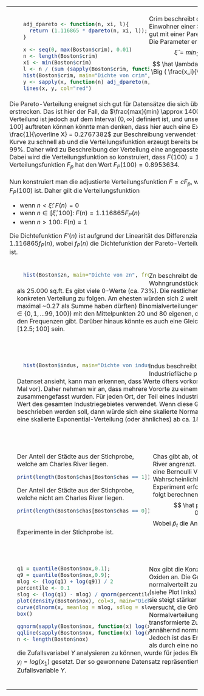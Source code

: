 
<table>
<tr><td>
<div style="padding: 20px">
<div style="float:left; position:relative; width:50%">
```r
  adj_dpareto <- function(n, xi, l){
    return (1.116865 * dpareto(n, xi, l));
  }

  x <- seq(0, max(Boston$crim), 0.01)
  n <- length(Boston$crim)
  xi <- min(Boston$crim)
  l <- n / (sum (sapply(Boston$crim, function(x) log(x/xi))))
  hist(Boston$crim, main="Dichte von crim", freq = FALSE, nclass = 1000)
  y <- sapply(x, function(n) adj_dpareto(n,xi,l))
  lines(x, y, col="red")
```
</div>
Crim beschreibt die Verbrechensrate pro Einwohner einer Stadt. Die Größe lässt sich gut mit einer Pareto-Verteilung beschreiben. Die Parameter errechnen sich wie folgt:
$$ \hat \xi = min_{1 \leq i \leq n} \, x_i = 0.00632$$
$$ \hat \lambda = \frac{n}{\sum_{i=1}^n log \Big ( \frac{x_i}{\hat \xi}\Big)} =  0.00645905 $$
</td></tr>
<tr><td>
Die Pareto-Verteilung ereignet sich gut für Datensätze die sich über mehrere Größenordnungen erstrecken. Das ist hier der Fall, da $\frac{max}{min} \approx 14000$ ist. Diese Paretto-Verteilund ist jedoch auf dem Interval $(0, \infty]$ definiert ist, und unsere Daten nur im Interval $[\hat \xi, 100]$ auftreten können könnte man denken, dass hier auch eine Exponentialverteilung mit $\tau = \frac{1}{\overline X} = 0.2767382$ zur Beschreibung verwendet werden kann. Jedoch fällt diese Kurve zu schnell ab und die Verteilungsfunktion erzeugt bereits bei $F(17)$ Werte jenseits von 99%. 
Daher wird zu Beschreibung der Verteilung eine angepasste Pareto-Verteilung verwendet. Dabei wird die Verteilungsfunktion so konstruiert, dass $F(100) = 1$ gilt. Die normale Verteilungsfunktion $F_p$ hat den Wert $F_P(100) = 0.8953634$.
</td></tr>
<tr><td>
Nun konstruiert man die adjustierte Verteilungsfunktion $F = c F_p$, wobei $c$ der Reziprokwert von $F_P(100)$ ist. Daher gilt die Verteilungsfunktion

* wenn $n < \hat \xi$: $F(n) = 0$
* wenn $n \in [\hat \xi, 100]$: $F(n) = 1.116865 F_P(n)$
* wenn $n > 100$: $F(n) = 1$

Die Dichtefunktion $F'(n)$ ist aufgrund der Linearität des Differenzialqoutienten $f(n) = 1.116865 f_P(n)$, wobei $f_P(n)$ die Dichtefunktion der Pareto-Verteilung mit den obigen Parametern ist.
</div>
</td></tr>
<tr><td>
<div style="padding: 20px">
<div style="float:left; position:relative; width:50%">
```r
  hist(Boston$zn, main="Dichte von zn", freq = FALSE, nclass = 50)
```
</div>
Zn beschreibt den Anteil der Wohngrundstücke für Grundstücke mit mehr als 25.000 sq.ft. Es gibt viele 0-Werte (ca. 73%). Die restlichen Werte scheinen keiner konkreten Verteilung zu folgen. Am ehesten würden sich 2 weitere skalierte (Da diese maximal ~0.27 als Summe haben dürften) Binomialverteilungen (die Werte für zn sind nur $z \in \{0, 1, ...99, 100\}$) mit den Mittelpunkten 20 und 80 eigenen, da es hier kleinere Spitzen in den Frequenzen gibt. Darüber hinaus könnte es auch eine Gleichverteilung im Intervall $[12.5; 100]$ sein.
</div>
</td></tr>
<tr><td>

<div style="padding: 20px">
<div style="float:left; position:relative; width:50%">
```r
  hist(Boston$indus, main="Dichte von indus", freq = FALSE, nclass = 50)
```
</div>
Indus beschreibt den Anteil der Industriefläche pro Stadt. Wenn man sich das Datenset ansieht, kann man erkennen, dass Werte öfters vorkommen (zb. 18.10 kommt 132 Mal vor). Daher nehmen wir an, dass mehrere Vororte zu einem Industriegebiet zusammengefasst wurden. Für jeden Ort, der Teil eines Industriegebietes ist, wurde der Wert des gesamten Industriegebietes verwendet. Wenn diese Größe mit Hilfe einer Funktion beschrieben werden soll, dann würde sich eine skalierte Normalverteilung mit $\mu = 6$ und eine skalierte Exponential-Verteilung (oder ähnliches) ab ca. $18$.
</div>
</td></tr>
<tr><td>

<div style="padding: 20px">
<div style="float:left; position:relative; width:50%; padding-right: 10px">
Der Anteil der Städte aus der Stichprobe, welche am Charles River liegen.
```r
print(length(Boston$chas[Boston$chas == 1]) / length(Boston$chas))
```
Der Anteil der Städte aus der Stichprobe, welche nicht am Charles River liegen.
```r
print(length(Boston$chas[Boston$chas == 0]) / length(Boston$chas))
```
</div>
Chas gibt ab, ob der Vorort an den Charles River angrenzt. Hierbei handelt es sich um eine Bernoulli Verteilung. Die Wahrscheinlichkeit, dass das Bernoulli Experiment erfolgreich ist, lässt sich wie folgt berechnen: 
$$ \hat p = \frac{\hat p_t}{n} = 0.06916996$$
Wobei $\hat p_t$ die Anzahl der erfolgreichen Experimente in der Stichprobe ist.
</div>
</td></tr>
<tr><td>

<div style="padding: 20px">
<div style="float:left; position:relative; width:50%">
```r
q1 = quantile(Boston$nox,0.1);
q9 = quantile(Boston$nox,0.9);
mlog <- (log(q1) + log(q9)) / 2
percentile <- 0.1
slog <- (log(q1) - mlog) / qnorm(percentile)
plot(density(Boston$nox), col=3, main="Dichte von nox")
curve(dlnorm(x, meanlog = mlog, sdlog = slog, log = FALSE),add=TRUE,lwd=1, col="red")
box()
```
```r
qqnorm(sapply(Boston$nox, function(x) log(x)))
qqline(sapply(Boston$nox, function(x) log(x)), col="red")
n <- length(Boston$nox)
```
</div>
Nox gibt die Konzentration von Stickstoff-Oxiden an. Die Größe scheint nicht ganz normalverteilt zu sein, da die Dichtefunktion (siehe Plot links) nicht symmetrisch scheint - sie steigt stärker an, als sie abfällt. Daher wird versucht, die Größe mit einer logarithmischen Normalverteilung zu beschreiben. Die transformierte Zufallsvariable $Y = log(X)$ ist annähernd normalverteilt (siehe QQPlot). Jedoch ist das Ergebnis nur marginal besser, als durch eine normale Normalverteilung.
Um die Zufallsvariabel $Y$ analysieren zu können, wurde für jedes Element $x_i$ aus der Stichprobe $y_i = log(x_1)$ gesetzt. Der so gewonnene Datensatz repräsentiert nun eine Stichprobe der Zufallsvariable $Y$. 
</div>
</td></tr>
</table>
